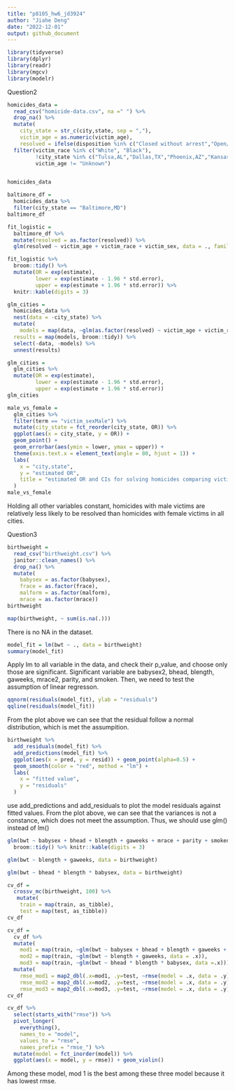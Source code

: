 ```yaml
---
title: "p8105_hw6_jd3924"
author: "Jiahe Deng"
date: "2022-12-01"
output: github_document
---
```


```r
library(tidyverse)
library(dplyr)
library(readr)
library(mgcv)
library(modelr)
```
Question2
```r
homicides_data = 
  read_csv("homicide-data.csv", na =" ") %>%
  drop_na() %>%
  mutate(
    city_state = str_c(city,state, sep = ","),
    victim_age = as.numeric(victim_age),
    resolved = ifelse(disposition %in% c("Closed without arrest","Open/No arrest"), "unsolved","solved")) %>%
  filter(victim_race %in% c("White", "Black"),
         !city_state %in% c("Tulsa,AL","Dallas,TX","Phoenix,AZ","Kansas City,MO"),
         victim_age != "Unknown")


homicides_data
```
```r
baltimore_df = 
  homicides_data %>%
  filter(city_state == "Baltimore,MD")
baltimore_df
```
```r
fit_logistic = 
  baltimore_df %>% 
  mutate(resolved = as.factor(resolved)) %>%
  glm(resolved ~ victim_age + victim_race + victim_sex, data = ., family = binomial())

fit_logistic %>% 
  broom::tidy() %>% 
  mutate(OR = exp(estimate),
         lower = exp(estimate - 1.96 * std.error),
         upper = exp(estimate + 1.96 * std.error)) %>%
  knitr::kable(digits = 3)
```


```r
glm_cities = 
  homicides_data %>%
  nest(data = -city_state) %>%
  mutate(
    models = map(data, ~glm(as.factor(resolved) ~ victim_age + victim_race + victim_sex, data = .x, family = binomial())),
  results = map(models, broom::tidy)) %>% 
  select(-data, -models) %>% 
  unnest(results)

glm_cities = 
  glm_cities %>% 
  mutate(OR = exp(estimate),
         lower = exp(estimate - 1.96 * std.error),
         upper = exp(estimate + 1.96 * std.error))
glm_cities
```

```r
male_vs_female = 
  glm_cities %>%
  filter(term == "victim_sexMale") %>%
  mutate(city_state = fct_reorder(city_state, OR)) %>%
  ggplot(aes(x = city_state, y = OR)) +
  geom_point() + 
  geom_errorbar(aes(ymin = lower, ymax = upper)) + 
  theme(axis.text.x = element_text(angle = 80, hjust = 1)) +
  labs(
    x = "city,state",
    y = "estimated OR",
    title = "estimated OR and CIs for solving homicides comparing victims on gender"
  )
male_vs_female
```
Holding all other variables constant, homicides with male victims are relatively less likely to be resolved than homicides with female victims in all cities.

Question3
```r
birthweight = 
  read_csv("birthweight.csv") %>%
  janitor::clean_names() %>%
  drop_na() %>%
  mutate(
    babysex = as.factor(babysex),
    frace = as.factor(frace),
    malform = as.factor(malform),
    mrace = as.factor(mrace))
birthweight
```
```r
map(birthweight, ~ sum(is.na(.)))
```
There is no NA in the dataset. 
```r
model_fit = lm(bwt ~ ., data = birthweight)
summary(model_fit)
```
Apply lm to all variable in the data, and check their p_value, and choose only those are significant. 
Significant variable are babysex2, bhead, blength, gaweeks, mrace2, parity, and smoken.
Then, we need to test the assumption of linear regresson.
```r
qqnorm(residuals(model_fit), ylab = "residuals")
qqline(residuals(model_fit))
```
From the plot above we can see that the residual follow a normal distribution, which is met the assumpition. 
```r
birthweight %>%
  add_residuals(model_fit) %>%
  add_predictions(model_fit) %>%
  ggplot(aes(x = pred, y = resid)) + geom_point(alpha=0.5) +
  geom_smooth(color = "red", method = "lm") +
  labs(
    x = "fitted value",
    y = "residuals"
  )
```
use add_predictions and add_residuals to plot the model residuals against fitted values. From the plot above, we can see that the variances is not a constance, which does not meet the assumption. Thus, we should use glm() instead of lm()

```r
glm(bwt ~ babysex + bhead + blength + gaweeks + mrace + parity + smoken, data = birthweight) %>%
  broom::tidy() %>% knitr::kable(digits = 3)
```
```r
glm(bwt ~ blength + gaweeks, data = birthweight)
```
```r
glm(bwt ~ bhead * blength * babysex, data = birthweight)
```
```r
cv_df = 
  crossv_mc(birthweight, 100) %>% 
   mutate(
    train = map(train, as_tibble),
    test = map(test, as_tibble))
cv_df

```
```r
cv_df = 
  cv_df %>% 
  mutate(
    mod1 = map(train, ~glm(bwt ~ babysex + bhead + blength + gaweeks + mrace + parity + smoken, data = .x)),
    mod2 = map(train, ~glm(bwt ~ blength + gaweeks, data = .x)),
    mod3 = map(train, ~glm(bwt ~ bhead * blength * babysex, data =.x))) %>%
  mutate(
    rmse_mod1 = map2_dbl(.x=mod1, .y=test, ~rmse(model = .x, data = .y)),
    rmse_mod2 = map2_dbl(.x=mod2, .y=test, ~rmse(model = .x, data = .y)),
    rmse_mod3 = map2_dbl(.x=mod3, .y=test, ~rmse(model = .x, data = .y)))
cv_df
```
```r
cv_df %>% 
  select(starts_with("rmse")) %>% 
  pivot_longer(
    everything(),
    names_to = "model", 
    values_to = "rmse",
    names_prefix = "rmse_") %>% 
  mutate(model = fct_inorder(model)) %>% 
  ggplot(aes(x = model, y = rmse)) + geom_violin()
```
Among these model, mod 1 is the best among these three model because it has lowest rmse.


